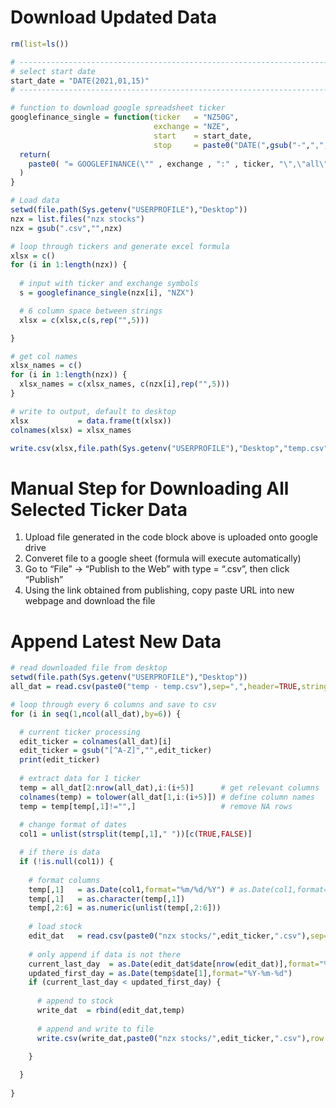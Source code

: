 
# Download Updated Data
```r
rm(list=ls())

# ------------------------------------------------------------------------------
# select start date
start_date = "DATE(2021,01,15)"
# ------------------------------------------------------------------------------

# function to download google spreadsheet ticker
googlefinance_single = function(ticker   = "NZ50G",
                                exchange = "NZE",
                                start    = start_date,
                                stop     = paste0("DATE(",gsub("-",",",Sys.Date()),")")) {
  return(
    paste0( "= GOOGLEFINANCE(\"" , exchange , ":" , ticker, "\",\"all\"," , start , "," , stop , ",\"DAILY\")" )
  )
}

# Load data
setwd(file.path(Sys.getenv("USERPROFILE"),"Desktop"))
nzx = list.files("nzx stocks")
nzx = gsub(".csv","",nzx)

# loop through tickers and generate excel formula
xlsx = c()
for (i in 1:length(nzx)) {
  
  # input with ticker and exchange symbols
  s = googlefinance_single(nzx[i], "NZX")

  # 6 column space between strings
  xlsx = c(xlsx,c(s,rep("",5)))

}

# get col names
xlsx_names = c()
for (i in 1:length(nzx)) {
  xlsx_names = c(xlsx_names, c(nzx[i],rep("",5)))
}

# write to output, default to desktop
xlsx           = data.frame(t(xlsx))
colnames(xlsx) = xlsx_names

write.csv(xlsx,file.path(Sys.getenv("USERPROFILE"),"Desktop","temp.csv"),row.names=FALSE)
```


# Manual Step for Downloading All Selected Ticker Data
1) Upload file generated in the code block above is uploaded onto google drive 
2) Converet file to a google sheet (formula will execute automatically)
3) Go to "File" -> "Publish to the Web" with type = ".csv", then click "Publish"
4) Using the link obtained from publishing, copy paste URL into new webpage and download the file


# Append Latest New Data
```r
# read downloaded file from desktop
setwd(file.path(Sys.getenv("USERPROFILE"),"Desktop"))
all_dat = read.csv(paste0("temp - temp.csv"),sep=",",header=TRUE,stringsAsFactors=FALSE)

# loop through every 6 columns and save to csv
for (i in seq(1,ncol(all_dat),by=6)) {

  # current ticker processing
  edit_ticker = colnames(all_dat)[i]
  edit_ticker = gsub("[^A-Z]","",edit_ticker)
  print(edit_ticker)
  
  # extract data for 1 ticker
  temp = all_dat[2:nrow(all_dat),i:(i+5)]      # get relevant columns
  colnames(temp) = tolower(all_dat[1,i:(i+5)]) # define column names
  temp = temp[temp[,1]!="",]                   # remove NA rows
  
  # change format of dates
  col1 = unlist(strsplit(temp[,1]," "))[c(TRUE,FALSE)]

  # if there is data
  if (!is.null(col1)) {
  
    # format columns
    temp[,1]   = as.Date(col1,format="%m/%d/%Y") # as.Date(col1,format="%d/%m/%Y") # 
    temp[,1]   = as.character(temp[,1])
    temp[,2:6] = as.numeric(unlist(temp[,2:6]))
    
    # load stock
    edit_dat   = read.csv(paste0("nzx stocks/",edit_ticker,".csv"),sep=",",header=TRUE,stringsAsFactors=FALSE)
    
    # only append if data is not there
    current_last_day  = as.Date(edit_dat$date[nrow(edit_dat)],format="%Y-%m-%d")
    updated_first_day = as.Date(temp$date[1],format="%Y-%m-%d")
    if (current_last_day < updated_first_day) {
      
      # append to stock
      write_dat  = rbind(edit_dat,temp)
      
      # append and write to file
      write.csv(write_dat,paste0("nzx stocks/",edit_ticker,".csv"),row.names=FALSE)
      
    }

  }
  
}
```
